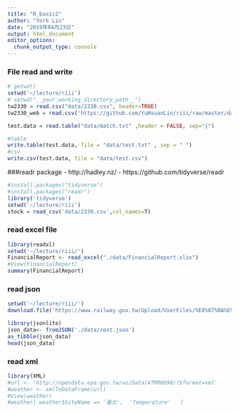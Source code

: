 ```yaml
---
title: "R_basic2"
author: "York Lin"
date: "2019年04月23日"
output: html_document
editor_options: 
  chunk_output_type: console
---
```


### File read and write
```R
# getwd()
setwd('~/lecture/riii')
# setwd("__your_working_directory_path__")
tw2330 = read.csv("data/2330.csv", header=TRUE)
tw2330_web = read.csv('https://github.com/YuHsuanLin/riii/raw/master/data/2330.csv')

test.data = read.table("data/match.txt" ,header = FALSE, sep="|")

#table
write.table(test.data, file = "data/test.txt" , sep = " ")
#csv
write.csv(test.data, file = "data/test.csv")
```


###readr package
- http://hadley.nz/
- https://github.com/tidyverse/readr

```R
#install.packages("tidyverse")
#install.packages("readr")
library('tidyverse')
setwd('~/lecture/riii')
stock = read_csv('data/2330.csv',col_names=T)
```

### read excel file
```R
library(readxl)
setwd('~/lecture/riii/')
FinancialReport <- read_excel("./data/FinancialReport.xlsx")
#View(FinancialReport)
summary(FinancialReport)
```

### read json
```R
setwd('~/lecture/riii/')
download.file('https://www.railway.gov.tw/Upload/UserFiles/%E8%87%BA%E9%90%B5%E5%B1%80%E6%88%BF%E5%9C%B0%E7%94%A2%E5%87%BA%E7%A7%9F%E6%83%85%E5%BD%A2.json', destfile = './data/rent.json')

library(jsonlite)
json_data<- fromJSON('./data/rent.json')
as_tibble(json_data)
head(json_data)
```

### read xml
```R
library(XML)
#url <- 'http://opendata.epa.gov.tw/ws/Data/ATM00698/?$format=xml'
#weather <- xmlToDataFrame(url)
#View(weather)
#weather[ weather$SiteName == '臺北',  'Temperature'   ]
```